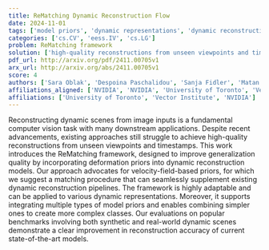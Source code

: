 ```yaml
---
title: ReMatching Dynamic Reconstruction Flow
date: 2024-11-01
tags: ['model priors', 'dynamic representations', 'dynamic reconstruction models', 'dynamic scene reconstruction', 'velocity-field-based priors', 'generalization quality', 'reconstruction accuracy', 'deformation priors', 'computer vision']
categories: ['cs.CV', 'eess.IV', 'cs.LG']
problem: ReMatching framework
solution: ['high-quality reconstructions from unseen viewpoints and timestamps']
pdf_url: http://arxiv.org/pdf/2411.00705v1
arx_url: http://arxiv.org/abs/2411.00705v1
score: 4
authors: ['Sara Oblak', 'Despoina Paschalidou', 'Sanja Fidler', 'Matan Atzmon']
affiliations_aligned: ['NVIDIA', 'NVIDIA', 'University of Toronto', 'Vector Institute']
affiliations: ['University of Toronto', 'Vector Institute', 'NVIDIA']
---
```



Reconstructing dynamic scenes from image inputs is a fundamental computer vision task with many downstream applications. Despite recent advancements, existing approaches still struggle to achieve high-quality reconstructions from unseen viewpoints and timestamps. This work introduces the ReMatching framework, designed to improve generalization quality by incorporating deformation priors into dynamic reconstruction models. Our approach advocates for velocity-field-based priors, for which we suggest a matching procedure that can seamlessly supplement existing dynamic reconstruction pipelines. The framework is highly adaptable and can be applied to various dynamic representations. Moreover, it supports integrating multiple types of model priors and enables combining simpler ones to create more complex classes. Our evaluations on popular benchmarks involving both synthetic and real-world dynamic scenes demonstrate a clear improvement in reconstruction accuracy of current state-of-the-art models.